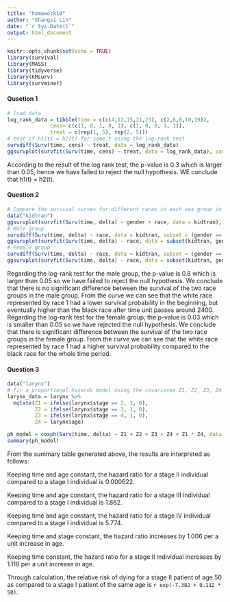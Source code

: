 ```yaml
---
title: "homework10"
author: "Shangsi Lin"
date: "`r Sys.Date()`"
output: html_document
---
```


```r
knitr::opts_chunk$set(echo = TRUE)
library(survival)
library(MASS)
library(tidyverse)
library(KMsurv)
library(survminer)
```
#### Qusetion 1
```r
# load data
log_rank_data = tibble(time = c(c(4,12,15,21,23), c(2,6,8,10,19)),
              cens= c(c(1, 0, 1, 0, 1), c(1, 0, 0, 1, 1)),
              treat = c(rep(1, 5), rep(2, 5)))
# test if h1(t) = h2(t) for some t using the log-rank test
survdiff(Surv(time, cens) ~ treat, data = log_rank_data)
ggsurvplot(survfit(Surv(time, cens) ~ treat, data = log_rank_data), conf.int = TRUE)
```

According to the result of the log rank test, the p-value is 0.3 which is larger than 0.05, hence we have failed to reject the null hypothesis. WE conclude that h1(t) = h2(t).

#### Question 2
```r
# Compare the survival curves for different races in each sex group in the kidtran dataset.
data("kidtran")
ggsurvplot(survfit(Surv(time, delta) ~ gender + race, data = kidtran), conf.int = FALSE)
# Male group 
survdiff(Surv(time, delta) ~ race, data = kidtran, subset = (gender == 1))
ggsurvplot(survfit(Surv(time, delta) ~ race, data = subset(kidtran, gender == 1)), conf.int = FALSE)
# Female group
survdiff(Surv(time, delta) ~ race, data = kidtran, subset = (gender == 2))
ggsurvplot(survfit(Surv(time, delta) ~ race, data = subset(kidtran, gender == 2)), conf.int = FALSE)
```
Regarding the log-rank test for the male group, the p-value is 0.8 which is larger than 0.05 so we have failed to reject the null hypothesis. We conclude that there is no significant difference between the survival of the two race groups in the male group. From the curve we can see that the white race represented by race 1 had a lower survival probability in the beginning, but eventually higher than the black race after time unit passes around 2400.
Regarding the log-rank test for the female group, the p-value is 0.03 which is smaller than 0.05 so we have rejected the null hypothesis. We conclude that there is significant difference between the survival of the two race groups in the female group. From the curve we can see that the white race represented by race 1 had a higher survival probability compared to the black race for the whole time period.

#### Question 3
```r
data("larynx")
# fir a proportional hazards model using the covariates Z1, Z2, Z3, Z4 and the interaction term Z1 * Z4
larynx_data = larynx %>% 
  mutate(Z1 = ifelse(larynx$stage == 2, 1, 0),
         Z2 = ifelse(larynx$stage == 3, 1, 0),
         Z3 = ifelse(larynx$stage == 4, 1, 0),
         Z4 = larynx$age)

ph_model = coxph(Surv(time, delta) ~ Z1 + Z2 + Z3 + Z4 + Z1 * Z4, data = larynx_data, ties = 'breslow')
summary(ph_model)
```

From the summary table generated above, the results are interpreted as follows:

Keeping time and age constant, the hazard ratio for a stage II individual compared to a stage I individual is 0.000622.

Keeping time and age constant, the hazard ratio for a stage III individual compared to a stage I individual is 1.862.

Keeping time and age constant, the hazard ratio for a stage IV individual compared to a stage I individual is 5.774.

Keeping time and stage constant, the hazard ratio increases by 1.006 per a unit increase in age.

Keeping time constant, the hazard ratio for a stage II individual increases by 1.118 per a unit increase in age.

Through calculation, the relative risk of dying for a stage II patient of age 50 as compared to a stage I patient of the same age is `r exp(-7.382 + 0.112 * 50)`.